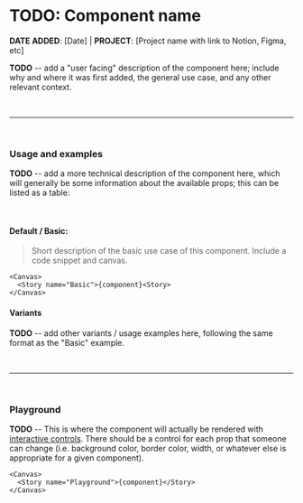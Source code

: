 
<Meta title="Component Story MDX Template" />

# TODO: Component name

**DATE ADDED**: [Date] | **PROJECT**: [Project name with link to Notion, Figma, etc]

**TODO** -- add a "user facing" description of the component here; include why and where it was first added,
the general use case, and any other relevant context.

<br />

---

<br />

### Usage and examples

**TODO** -- add a more technical description of the component here, which will generally be some information
about the available props; this can be listed as a table:

<br />

#### Default / Basic:

> Short description of the basic use case of this component. Include a code snippet and canvas.

```
<Canvas>
  <Story name="Basic">{component}<Story>
</Canvas>
```

#### Variants

**TODO** -- add other variants / usage examples here, following the same format as the "Basic" example.

<br />

---

<br />

### Playground

**TODO** -- This is where the component will actually be rendered with [interactive controls](https://storybook.js.org/docs/react/essentials/controls/). There should be a control
for each prop that someone can change (i.e. background color, border color, width, or whatever else is appropriate for a given
component).

```
<Canvas>
  <Story name="Playground">{component}</Story>
</Canvas>
```
